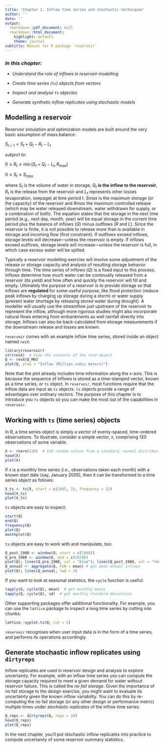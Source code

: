 ```yaml
---
title: 'Chapter 1: Inflow time series and stochastic techniques'
author: ''
date: ''
output:
  rmarkdown::pdf_document: null
  rmarkdown::html_document:
    highlight: default
    theme: journal
subtitle: Manual for R package `reservoir`
---
```


### *In this chapter:*

* *Understand the role of inflows in reservoir modelling*

* *Create time series (`ts`) objects from vectors*

* *Inspect and analyse `ts` objectes*

* *Generate synthetic inflow replicates using stochastic models*

## Modelling a reservoir

Reservoir simulation and optimization models are built around the very basic assumption of mass balance:

$S_{t+1} = S_{t} + Q_{t} - R_{t} - L_{t}$

_subject to:_

$0 \le R_{t} \le \min(S_{t} + Q_{t} - L_{t}, R_{max})$

$0 \le S_{t} \le S_{max}$


where $S_{t}$ is the volume of water in storage, $Q_{t}$ __is the inflow to the reservoir__, $R_{t}$ is the release from the reservoir and $L_{t}$ represents other losses (evaporation, seepage) at time period $t$. $S{max}$ is the maximum storage (or the capacity) of the reservoir and $R{max}$ the maximum controlled release (which may be water released downstream, water withdrawn for supply, or a combination of both). The equation states that the storage in the next time period (e.g., next day, month, year) will be equal storage in the current time period plus the balance of inflows ($Q$) minus outflows ($R$ and $L$). Since the reservoir is finite, it is not possible to release more than is available in storage and incoming flow (first constraint). If outflows exceed inflows, storage levels will decrease---unless the reservoir is empty. If inflows exceed outflows, storage levels will increase---unless the reservoir is full, in which case excess water will be spilled. 

Typically a reservoir modelling exercise will involve some adjustment of the release or storage capacity and analysis of resulting storage behavior through time. The time series of inflows ($Q$) is a fixed input to this process. Inflows determine how much water can be continually released from a reservoir (its *yield*) and how often and quickly the reservoir will fill and empty. Ultimately the purpose of a reservoir is to provide storage so that inflows are __regulated__ for some useful purpose, like flood protection (reduce peak inflows by charging up storage during a storm) or water supply (prevent water shortage by releasing stored water during drought). A modeller will usually use the streamflow just upstream of the reservoir to represent the inflow, although more rigorous studies might also incorporate natural flows entering from embankments as well rainfall directly into storage. Inflows can also be back-calculated from storage measurements if the downstream release and losses are known.

`reservoir` comes with an example inflow time series, stored inside an object named `resX`:

```r
library(reservoir)
str(resX)  # View the contents of the resX object
Q <- resX$Q_Mm3
plot(Q, ylab = "Inflow (Million cubic meters)")
```

Note that the plot already includes time information along the x-axis. This is because the sequence of inflows is stored as a time-stamped vector, known as a time series, or `ts` object. In `reservoir`, most functions require that the inflow data are input as `ts` objects. `ts` objects provide a range of advantages over ordinary vectors. The purpose of this chapter is to introduce you `ts` objects so you can make the most out of the capabilities in `reservoir`.

## Working with `ts` (time series) objects

In R, a time series object is simply a vector of evenly-spaced, time-ordered observations. To illustrate, consider a simple vector, `X`, comprising 120 observations of some variable.

```r
X <- rnorm(120)  # 120 random values from a standard, normal distribution
head(X)
plot(X)
```

If `X` is a monthly time series (i.e., observations taken each month) with a known start date (say, January 2005), then it can be transformed to a time series object as follows:

```r
X_ts <- ts(X, start = c(2005, 1), frequency = 12)
head(X_ts)
plot(X_ts)
```

`ts` objects are easy to inspect:

```r
start(Q)
end(Q)
frequency(Q)
plot(Q)
monthplot(Q)
```

`ts` objects are easy to work with and manipulate, too:

```r
Q_post_1980 <- window(Q, start = c(1980))
Q_pre_1980 <- window(Q, end = c(1979))
plot(Q); lines(Q_pre_1980, col = "blue"); lines(Q_post_1980, col = "red")
Q_annual <- aggregate(Q, FUN = mean) # get mean annual inflows
plot(Q); lines(Q_annual, lwd = 3)
```


If you want to look at seasonal statistics, the `cycle` function is useful:

```r
tapply(Q, cycle(Q), mean)  # get monthly means
tapply(Q, cycle(Q), sd)  # get monthly standard deviations
```

Other supporting packages offer additional functionality. For example, you can use the `lattice` package to inspect a long time series by cutting into chunks:

```r
lattice::xyplot.ts(Q, cut = 5)
```

`reservoir` recognises when user input data is in the form of a time series, and performs its operations accordingly.


## Generate stochastic inflow replicates using `dirtyreps`

Inflow replicates are used in reservoir design and analysis to explore uncertainty. For example, with an inflow time series you can compute the storage capacity required to meet a given demand for water without reservoir failure. This is called the _no fail storage_. Given the importance of no fail storage to the design exercise, you might want to evaluate its uncertainty given the known inflow variability. You can do this by re-computing the no fail storage (or any other design or performance metric) multiple times under _stochastic replicates_ of the inflow time series.

```r
Q_reps <- dirtyreps(Q, reps = 10)
head(Q_reps)
plot(Q_reps)
```

In the next chapter, you'll put stochastic inflow replicates into practice to compute uncertainty of some reservoir summary statistics.


